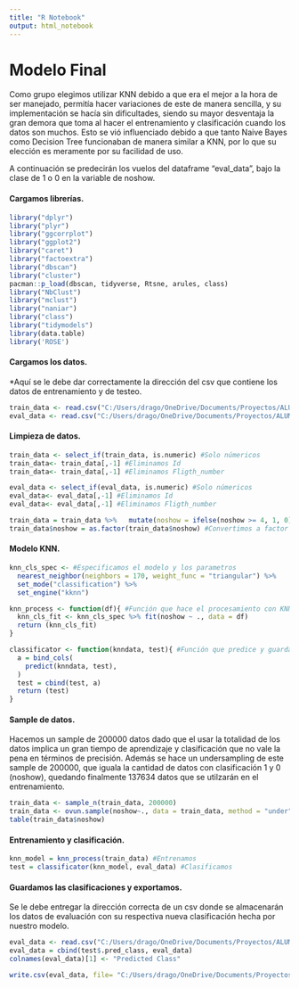 ---
title: "R Notebook"
output: html_notebook
---

# Modelo Final

Como grupo elegimos utilizar KNN debido a que era el mejor a la hora de ser manejado, permitía hacer variaciones de este de manera sencilla, y su implementación se hacía sin dificultades, siendo su mayor desventaja la gran demora que toma al hacer el entrenamiento y clasificación cuando los datos son muchos. Esto se vió influenciado debido a que tanto Naive Bayes como Decision Tree funcionaban de manera similar a KNN, por lo que su elección es meramente por su facilidad de uso.

A continuación se predecirán los vuelos del dataframe "eval_data", bajo la clase de 1 o 0 en la variable de noshow.

#### Cargamos librerías.

```{r}
library("dplyr")
library("plyr")
library("ggcorrplot")
library("ggplot2")
library("caret")
library("factoextra")
library("dbscan")
library("cluster")
pacman::p_load(dbscan, tidyverse, Rtsne, arules, class)
library("NbClust")
library("mclust")
library("naniar")
library("class")
library("tidymodels")
library(data.table)
library('ROSE')
```

#### Cargamos los datos.

\*Aquí se le debe dar correctamente la dirección del csv que contiene los datos de entrenamiento y de testeo.

```{r}
train_data <- read.csv("C:/Users/drago/OneDrive/Documents/Proyectos/ALUMNOS-trainData.csv")
eval_data <- read.csv("C:/Users/drago/OneDrive/Documents/Proyectos/ALUMNOS-evalData.csv")

```

#### Limpieza de datos.

```{r}
train_data <- select_if(train_data, is.numeric) #Solo númericos
train_data<- train_data[,-1] #Eliminamos Id
train_data<- train_data[,-1] #Eliminamos Fligth_number

eval_data <- select_if(eval_data, is.numeric) #Solo númericos
eval_data<- eval_data[,-1] #Eliminamos Id
eval_data<- eval_data[,-1] #Eliminamos Fligth_number

train_data = train_data %>%   mutate(noshow = ifelse(noshow >= 4, 1, 0)) #Encoding
train_data$noshow = as.factor(train_data$noshow) #Convertimos a factor para futuros usos practicos.
```

#### Modelo KNN.

```{r}
knn_cls_spec <- #Especificamos el modelo y los parametros
  nearest_neighbor(neighbors = 170, weight_func = "triangular") %>%
  set_mode("classification") %>%
  set_engine("kknn")

knn_process <- function(df){ #Función que hace el procesamiento con KNN
  knn_cls_fit <- knn_cls_spec %>% fit(noshow ~ ., data = df)
  return (knn_cls_fit)
}

classificator <- function(knndata, test){ #Función que predice y guarda esta clasificación en el dato de testeo.
  a = bind_cols(
    predict(knndata, test),
  )
  test = cbind(test, a)
  return (test)
}
```

#### Sample de datos.

Hacemos un sample de 200000 datos dado que el usar la totalidad de los datos implica un gran tiempo de aprendizaje y clasificación que no vale la pena en términos de precisión. Además se hace un undersampling de este sample de 200000, que iguala la cantidad de datos con clasificación 1 y 0 (noshow), quedando finalmente 137634 datos que se utilzarán en el entrenamiento.

```{r}
train_data <- sample_n(train_data, 200000)
train_data <- ovun.sample(noshow~., data = train_data, method = "under", N = 2*68817)$data
table(train_data$noshow)


```

#### Entrenamiento y clasificación.

```{r}
knn_model = knn_process(train_data) #Entrenamos
test = classificator(knn_model, eval_data) #Clasificamos
```

#### Guardamos las clasificaciones y exportamos.

Se le debe entregar la dirección correcta de un csv donde se almacenarán los datos de evaluación con su respectiva nueva clasificación hecha por nuestro modelo.

```{r}
eval_data <- read.csv("C:/Users/drago/OneDrive/Documents/Proyectos/ALUMNOS-evalData.csv")
eval_data = cbind(test$.pred_class, eval_data)
colnames(eval_data)[1] <- "Predicted Class"

write.csv(eval_data, file= "C:/Users/drago/OneDrive/Documents/Proyectos/evalData_classified.csv", row.names = FALSE)
```
